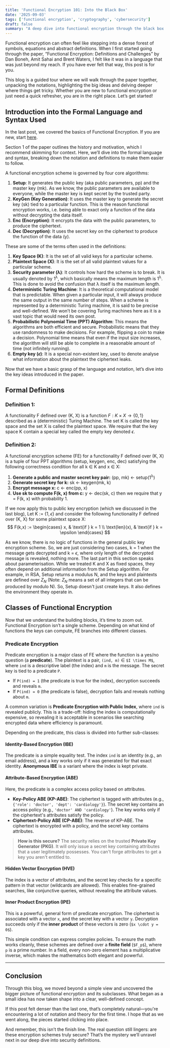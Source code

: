 ```yaml
---
title: 'Functional Encryption 101: Into the Black Box'
date: '2025-09-03'
tags: ['functional encryption', 'cryptography', 'cybersecurity']
draft: false
summary: "A deep dive into functional encryption through the black box lens, explaining how it enables secure computations on encrypted data."
---
```


Functional encryption can often feel like stepping into a dense forest of symbols, equations and abstract definitions. When I first started going through the paper, “Functional Encryption: Definitions and Challenges” by Dan Boneh, Amit Sahai and Brent Waters, I felt like it was in a language that was just beyond my reach. If you have ever felt that way, this post is for you. 

This blog is a guided tour where we will walk through the paper together, unpacking the notations, highlighting the big ideas and delving deeper where things get tricky. Whether you are new to functional encryption or just need a quick refresher, you are in the right place. 
Let’s get started!

## Introduction into the Formal Language and Syntax Used
In the last post, we covered the basics of Functional Encryption. If you are new, start [here](./functional-encryption-101).

Section 1 of the paper outlines the history and motivation, which I recommend skimming for context. Here, we’ll dive into the formal language and syntax, breaking down the notation and definitions to make them easier to follow.

A functional encryption scheme is governed by four core algorithms:

1. **Setup**: It generates the public key (aka public parameters, pp) and the master key (mk). As we know, the public parameters are available to everyone, while the master key is kept secret by the trusted party.
2. **KeyGen (Key Generation)**: It uses the master key to generate the secret key (sk) tied to a particular function. This is the reason functional encryption works, i.e. being able to exact only a function of the data without decrypting the data itself.
3. **Enc (Encryption)**: It encrypts the data with the public parameters, to produce the ciphertext.
4. **Dec (Decryption)**: It uses the secret key on the ciphertext to produce the function of the data (y).

These are some of the terms often used in the definitions:

1. **Key Space (K)**: It is the set of all valid keys for a particular scheme.
2. **Plaintext Space (X)**: It is the set of all valid plaintext values for a particular scheme.
3. **Security parameter (λ)**: It controls how hard the scheme is to break. It is usually denoted by 1<sup>λ</sup>, which basically means the maximum length is 1<sup>λ</sup>. This is done to avoid the confusion that λ itself is the maximum length.
4. **Deterministic Turing Machine**: It is a theoretical computational model that is predictable. When given a particular input, it will always produce the same output in the same number of steps. When a scheme is represented by a deterministic Turing machine, it is said to be precise and well-defined. We won’t be covering Turing machines here as it is a vast topic that would need its own post.
5. **Probabilistic Polynomial Time (PPT) Algorithm**: This means the algorithms are both efficient and secure. Probabilistic means that they use randomness to make decisions. For example, flipping a coin to make a decision. Polynomial time means that even if the input size increases, the algorithm will still be able to complete in a reasonable amount of time (not infinitely running).
6. **Empty key ($\epsilon$)**: It is a special non-existent key, used to denote analyse what information about the plaintext the ciphertext leaks.
 
Now that we have a basic grasp of the language and notation, let’s dive into the key ideas introduced in the paper.

## Formal Definitions

### Definition 1:

A functionality F defined over (K, X) is a function $F : K \times X \to \{0, 1\}$ described as a (deterministic) Turing Machine. The set K is called the key space and the set X is called the plaintext space. We require that the key space K contain a special key called the empty key denoted $\epsilon$.

### Definition 2:

A functional encryption scheme (FE) for a functionality F defined over (K, X) is a tuple of four PPT algorithms (setup, keygen, enc, dec) satisfying the following correctness condition for all k &isin; K and x &isin; X:
1. **Generate a public and master secret key pair:** (pp, mk) $\leftarrow$ setup(1<sup>λ</sup>) 
2. **Generate secret key for k:** sk $\leftarrow$ keygen(mk, k) 
3. **Encrypt message x:** c $\leftarrow$ enc(pp, x) 
4. **Use sk to compute F(k, x) from c:** y $\leftarrow$ dec(sk, c) 
then we require that y = F(k, x) with probability 1.

If we now apply this to public key encryption (which we discussed in the last blog), 
Let K := $\{1, \epsilon\}$ and consider the following functionality F defined over (K, X) for some plaintext space X: 
$$
F(k,x) :=
\begin{cases}
  x, & \text{if } k = 1 \\
  \text{len}(x), & \text{if } k = \epsilon
\end{cases}
$$

As we know, there is no logic of functions in the general public key encryption scheme. So, we are just considering two cases, k = 1 when the message gets decrypted and k = $\epsilon$, where only length of the decrypted message is revealed, nothing more. 
The last part in this section speaks about parameterisation. While we treated K and X as fixed spaces, they often depend on additional information from the Setup algorithm. For example, in RSA, Setup returns a modulus N, and the keys and plaintexts are defined over $Z_N$ (Note: $Z_N$ means a set of all integers that can be produced by modulo N). So, Setup doesn't just create keys. It also defines the environment they operate in.

## Classes of Functional Encryption

Now that we understand the building blocks, it’s time to zoom out. Functional Encryption isn’t a single scheme. Depending on what kind of functions the keys can compute, FE branches into different classes.

### Predicate Encryption

Predicate encryption is a major class of FE where the function is a yes/no question (a **predicate**). The plaintext is a pair, `(ind, m)` $\in$ `$I \times M$`, where `ind` is a descriptive label (the index) and `m` is the message. The secret key is tied to a predicate `P`.

-   If `P(ind) = 1` (the predicate is true for the index), decryption succeeds and reveals `m`.
-   If `P(ind) = 0` (the predicate is false), decryption fails and reveals nothing about `m`.

A common variation is **Predicate Encryption with Public Index**, where `ind` is revealed publicly. This is a trade-off: hiding the index is computationally expensive, so revealing it is acceptable in scenarios like searching encrypted data where efficiency is paramount.

Depending on the predicate, this class is divided into further sub-classes:

#### Identity-Based Encryption (IBE)

The predicate is a simple equality test. The index `ind` is an identity (e.g., an email address), and a key works only if it was generated for that exact identity. **Anonymous IBE** is a variant where the index is kept private.

#### Attribute-Based Encryption (ABE)

Here, the predicate is a complex access policy based on attributes.

* **Key-Policy ABE (KP-ABE)**: The ciphertext is tagged with attributes (e.g., `{'role': 'doctor', 'dept': 'cardiology'}`). The secret key contains an access policy (e.g., `'doctor' AND 'cardiology'`). The key works only if the ciphertext's attributes satisfy the policy.
* **Ciphertext-Policy ABE (CP-ABE)**: The reverse of KP-ABE. The ciphertext is encrypted with a policy, and the secret key contains attributes.

> **How is this secure?** The security relies on the trusted **Private Key Generator (PKG)**. It will only issue a secret key containing attributes that a user legitimately possesses. You can't forge attributes to get a key you aren't entitled to.

#### Hidden Vector Encryption (HVE)

The index is a vector of attributes, and the secret key checks for a specific pattern in that vector (wildcards are allowed). This enables fine-grained searches, like conjunctive queries, without revealing the attribute values.

#### Inner Product Encryption (IPE)

This is a powerful, general form of predicate encryption. The ciphertext is associated with a vector `x`, and the secret key with a vector `y`. Decryption succeeds only if the **inner product** of these vectors is zero (`$x \cdot y = 0$`).

This simple condition can express complex policies. To ensure the math works cleanly, these schemes are defined over a **finite field** (`$F_p$`), where `p` is a prime number. In a field, every non-zero element has a multiplicative inverse, which makes the mathematics both elegant and powerful.

---

## Conclusion

Through this blog, we moved beyond a simple view and uncovered the bigger picture of functional encryption and its subclasses. What began as a small idea has now taken shape into a clear, well-defined concept.

If this post felt denser than the last one, that’s completely natural—you're encountering a lot of notation and theory for the first time. I hope that as we went along, the pieces started clicking into place.

And remember, this isn’t the finish line. The real question still lingers: are these encryption schemes truly secure? That’s the mystery we’ll unravel next in our deep dive into security definitions.